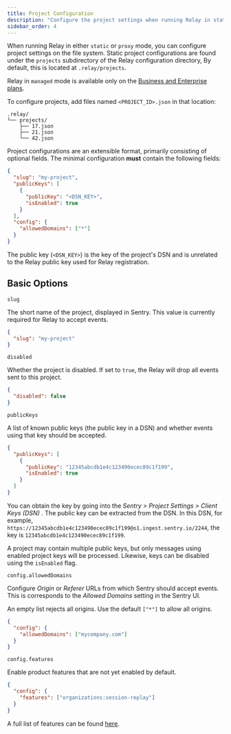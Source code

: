 ```yaml
---
title: Project Configuration
description: "Configure the project settings when running Relay in static or proxy mode."
sidebar_order: 4
---
```


When running Relay in either `static` or `proxy` mode, you can configure project settings on the file system. Static project configurations are found under the `projects` subdirectory of the Relay configuration directory, By default, this is located at `.relay/projects`.

<Note>

Relay in `managed` mode is available only on the [Business and Enterprise plans](https://sentry.io/pricing/).

</Note>

To configure projects, add files named `<PROJECT_ID>.json` in that location:

```
.relay/
└── projects/
    ├── 17.json
    ├── 21.json
    └── 42.json
```

Project configurations are an extensible format, primarily consisting of optional
fields. The minimal configuration **must** contain the following fields:

```json
{
  "slug": "my-project",
  "publicKeys": [
    {
      "publicKey": "<DSN_KEY>",
      "isEnabled": true
    }
  ],
  "config": {
    "allowedDomains": ["*"]
  }
}
```

<Alert level="warning" title="Public Key">

The public key (`<DSN_KEY>`) is the key of the project's DSN and is unrelated to the Relay public key used for Relay registration.

</Alert>

## Basic Options

`slug`

The short name of the project, displayed in Sentry. This value is currently
required for Relay to accept events.

```json
{
  "slug": "my-project"
}
```

`disabled`

Whether the project is disabled. If set to `true`, the Relay will drop all
events sent to this project.

```json
{
  "disabled": false
}
```

`publicKeys`

A list of known public keys (the public key in a DSN) and whether events using
that key should be accepted.

```json
{
  "publicKeys": [
    {
      "publicKey": "12345abcdb1e4c123490ecec89c1f199",
      "isEnabled": true
    }
  ]
}
```

You can obtain the key by going into the _Sentry > Project Settings > Client Keys (DSN)_ . The public key can be extracted from the DSN. In this DSN, for example, `https://12345abcdb1e4c123490ecec89c1f199@o1.ingest.sentry.io/2244`, the key is `12345abcdb1e4c123490ecec89c1f199`.

A project may contain multiple public keys, but only messages using enabled project keys will be processed. Likewise, keys can be disabled using the `isEnabled` flag.

`config.allowedDomains`

Configure _Origin_ or _Referer_ URLs from which Sentry should accept events.
This is corresponds to the _Allowed Domains_ setting in the Sentry UI.

  <Alert level="warning" title="Warning">

An empty list rejects all origins. Use the default `["*"]` to allow all origins.

  </Alert>

```json
{
  "config": {
    "allowedDomains": ["mycompany.com"]
  }
}
```

`config.features`

Enable product features that are not yet enabled by default.

```json
{
  "config": {
    "features": ["organizations:session-replay"]
  }
}
```

A full list of features can be found [here](https://github.com/getsentry/relay/blob/3dff617a1a5ff01f6617de82807bc50c7d695a2c/relay-dynamic-config/src/feature.rs).
